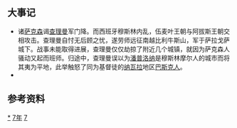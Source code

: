 {{yearTOC|777|唐'''[[大曆|大曆]]十二年'''；南诏'''[[长寿_(阁罗凤)|长寿]]九年'''；日本'''[[寶龜|寶龜]]八年'''；渤海国'''[[大興_(大欽茂)|大興]]四十年'''}}

== 大事记 ==
*诸[[萨克森|萨克森]]谒[[查理曼|查理曼]]军门降。而西班牙穆斯林内乱，伍麦叶王朝与阿拔斯王朝交相攻击。查理曼自忖无后顾之忧，遂劳师远征南越比利牛斯山，军于萨拉戈萨城下。战事未能取得进展，查理曼仅仅劫掠了附近几个城镇，就因为萨克森人骚动又起而班师。归途中，查理曼误以为[[潘普洛纳|潘普洛纳]]是穆斯林摩尔人的城市而将其夷为平地，此举触怒了同为基督徒的[[纳瓦拉|纳瓦拉]]地区[[巴斯克人|巴斯克人]]。
*

== 参考资料 ==
{{reflist}}

{{Wikisource year mention}}


[[Category:777年|*]]
[[Category:770年代|7年]]
[[Category:8世纪各年|7]]